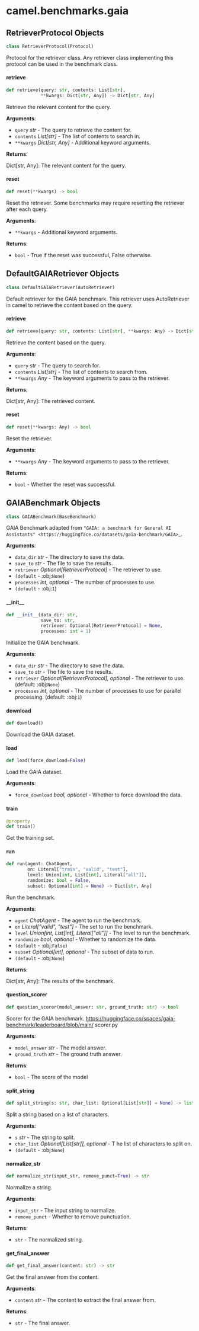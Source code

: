 <a id="camel.benchmarks.gaia"></a>

# camel.benchmarks.gaia

<a id="camel.benchmarks.gaia.RetrieverProtocol"></a>

## RetrieverProtocol Objects

```python
class RetrieverProtocol(Protocol)
```

Protocol for the retriever class. Any retriever class implementing
this protocol can be used in the benchmark class.

<a id="camel.benchmarks.gaia.RetrieverProtocol.retrieve"></a>

#### retrieve

```python
def retrieve(query: str, contents: List[str],
             **kwargs: Dict[str, Any]) -> Dict[str, Any]
```

Retrieve the relevant content for the query.

**Arguments**:

- `query` _str_ - The query to retrieve the content for.
- `contents` _List[str]_ - The list of contents to search in.
- `**kwargs` _Dict[str, Any]_ - Additional keyword arguments.
  

**Returns**:

  Dict[str, Any]: The relevant content for the query.

<a id="camel.benchmarks.gaia.RetrieverProtocol.reset"></a>

#### reset

```python
def reset(**kwargs) -> bool
```

Reset the retriever.
Some benchmarks may require resetting the retriever
after each query.

**Arguments**:

- `**kwargs` - Additional keyword arguments.
  

**Returns**:

- `bool` - True if the reset was successful, False otherwise.

<a id="camel.benchmarks.gaia.DefaultGAIARetriever"></a>

## DefaultGAIARetriever Objects

```python
class DefaultGAIARetriever(AutoRetriever)
```

Default retriever for the GAIA benchmark.
This retriever uses AutoRetriever in camel to retrieve the content based on
the query.

<a id="camel.benchmarks.gaia.DefaultGAIARetriever.retrieve"></a>

#### retrieve

```python
def retrieve(query: str, contents: List[str], **kwargs: Any) -> Dict[str, Any]
```

Retrieve the content based on the query.

**Arguments**:

- `query` _str_ - The query to search for.
- `contents` _List[str]_ - The list of contents to search from.
- `**kwargs` _Any_ - The keyword arguments to pass to the
  retriever.
  

**Returns**:

  Dict[str, Any]: The retrieved content.

<a id="camel.benchmarks.gaia.DefaultGAIARetriever.reset"></a>

#### reset

```python
def reset(**kwargs: Any) -> bool
```

Reset the retriever.

**Arguments**:

- `**kwargs` _Any_ - The keyword arguments to pass to the
  retriever.
  

**Returns**:

- `bool` - Whether the reset was successful.

<a id="camel.benchmarks.gaia.GAIABenchmark"></a>

## GAIABenchmark Objects

```python
class GAIABenchmark(BaseBenchmark)
```

GAIA Benchmark adapted from `"GAIA: a benchmark for General AI
Assistants"
<https://huggingface.co/datasets/gaia-benchmark/GAIA>`_.

**Arguments**:

- `data_dir` _str_ - The directory to save the data.
- `save_to` _str_ - The file to save the results.
- `retriever` _Optional[RetrieverProtocol]_ - The retriever to use.
- `(default` - :obj:`None`)
- `processes` _int, optional_ - The number of processes to use.
- `(default` - :obj:`1`)

<a id="camel.benchmarks.gaia.GAIABenchmark.__init__"></a>

#### \_\_init\_\_

```python
def __init__(data_dir: str,
             save_to: str,
             retriever: Optional[RetrieverProtocol] = None,
             processes: int = 1)
```

Initialize the GAIA benchmark.

**Arguments**:

- `data_dir` _str_ - The directory to save the data.
- `save_to` _str_ - The file to save the results.
- `retriever` _Optional[RetrieverProtocol], optional_ - The retriever to
  use. (default: :obj:`None`)
- `processes` _int, optional_ - The number of processes to use for
  parallel processing. (default: :obj:`1`)

<a id="camel.benchmarks.gaia.GAIABenchmark.download"></a>

#### download

```python
def download()
```

Download the GAIA dataset.

<a id="camel.benchmarks.gaia.GAIABenchmark.load"></a>

#### load

```python
def load(force_download=False)
```

Load the GAIA dataset.

**Arguments**:

- `force_download` _bool, optional_ - Whether to
  force download the data.

<a id="camel.benchmarks.gaia.GAIABenchmark.train"></a>

#### train

```python
@property
def train()
```

Get the training set.

<a id="camel.benchmarks.gaia.GAIABenchmark.run"></a>

#### run

```python
def run(agent: ChatAgent,
        on: Literal["train", "valid", "test"],
        level: Union[int, List[int], Literal["all"]],
        randomize: bool = False,
        subset: Optional[int] = None) -> Dict[str, Any]
```

Run the benchmark.

**Arguments**:

- `agent` _ChatAgent_ - The agent to run the benchmark.
- `on` _Literal["valid", "test"]_ - The set to run the benchmark.
- `level` _Union[int, List[int], Literal["all"]]_ - The level to run
  the benchmark.
- `randomize` _bool, optional_ - Whether to randomize the data.
- `(default` - :obj:`False`)
- `subset` _Optional[int], optional_ - The subset of data to run.
- `(default` - :obj:`None`)
  

**Returns**:

  Dict[str, Any]: The results of the benchmark.

<a id="camel.benchmarks.gaia.GAIABenchmark.question_scorer"></a>

#### question\_scorer

```python
def question_scorer(model_answer: str, ground_truth: str) -> bool
```

Scorer for the GAIA benchmark.
https://huggingface.co/spaces/gaia-benchmark/leaderboard/blob/main/
scorer.py

**Arguments**:

- `model_answer` _str_ - The model answer.
- `ground_truth` _str_ - The ground truth answer.
  

**Returns**:

- `bool` - The score of the model

<a id="camel.benchmarks.gaia.GAIABenchmark.split_string"></a>

#### split\_string

```python
def split_string(s: str, char_list: Optional[List[str]] = None) -> list[str]
```

Split a string based on a list of characters.

**Arguments**:

- `s` _str_ - The string to split.
- `char_list` _Optional[List[str]], optional_ - T
  he list of characters to split on.
- `(default` - :obj:`None`)

<a id="camel.benchmarks.gaia.GAIABenchmark.normalize_str"></a>

#### normalize\_str

```python
def normalize_str(input_str, remove_punct=True) -> str
```

Normalize a string.

**Arguments**:

- `input_str` - The input string to normalize.
- `remove_punct` - Whether to remove punctuation.
  

**Returns**:

- `str` - The normalized string.

<a id="camel.benchmarks.gaia.GAIABenchmark.get_final_answer"></a>

#### get\_final\_answer

```python
def get_final_answer(content: str) -> str
```

Get the final answer from the content.

**Arguments**:

- `content` _str_ - The content to extract the final answer from.
  

**Returns**:

- `str` - The final answer.

